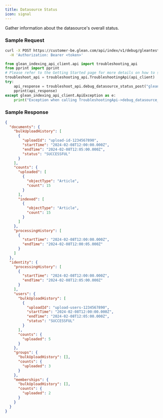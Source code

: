 ```yaml
---
title: Datasource Status
icon: signal
---
```




Gather information about the datasource's overall status.

### Sample Request

<Tabs>
<TabItem value="curl" label="cURL">

```bash
curl -X POST https://customer-be.glean.com/api/index/v1/debug/gleantest/status \
  -H 'Authorization: Bearer <token>'
```

</TabItem>
<TabItem value="python" label="Python">

```python
from glean_indexing_api_client.api import troubleshooting_api
from pprint import pprint
# Please refer to the Getting Started page for more details on how to setup api_client
troubleshoot_api = troubleshooting_api.TroubleshootingApi(api_client)
try:
    api_response = troubleshoot_api.debug_datasource_status_post("gleantest")
    pprint(api_response)
except glean_indexing_api_client.ApiException as e:
    print("Exception when calling TroubleshootingApi->debug_datasource_status_post: %s\n" % e)
```

</TabItem>
</Tabs>

### Sample Response

```json
{
  "documents": {
    "bulkUploadHistory": [
      {
        "uploadId": "upload-id-1234567890",
        "startTime": "2024-02-08T12:00:00.000Z",
        "endTime": "2024-02-08T12:05:00.000Z",
        "status": "SUCCESSFUL"
      }
    ],
    "counts": {
      "uploaded": [
        {
          "objectType": "Article",
          "count": 15
        }
      ],
      "indexed": [
        {
          "objectType": "Article",
          "count": 15
        }
      ]
    },
    "processingHistory": [
      {
        "startTime": "2024-02-08T12:00:00.000Z",
        "endTime": "2024-02-08T12:00:05.000Z"
      }
    ]
  },
  "identity": {
    "processingHistory": [
      {
        "startTime": "2024-02-08T12:00:00.000Z",
        "endTime": "2024-02-08T12:05:00.000Z"
      }
    ],
    "users": {
      "bulkUploadHistory": [
        {
          "uploadId": "upload-users-1234567890",
          "startTime": "2024-02-08T12:00:00.000Z",
          "endTime": "2024-02-08T12:05:00.000Z",
          "status": "SUCCESSFUL"
        }
      ],
      "counts": {
        "uploaded": 5
      }
    },
    "groups": {
      "bulkUploadHistory": [],
      "counts": {
        "uploaded": 3
      }
    },
    "memberships": {
      "bulkUploadHistory": [],
      "counts": {
        "uploaded": 2
      }
    }
  }
}
```
